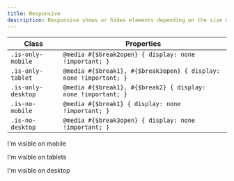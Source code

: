 ```yaml
---
title: Responsive
description: Responsive shows or hides elements depending on the size of the screen.
---
```


| Class              | Properties                                                        |
| ------------------ | ----------------------------------------------------------------- |
| `.is-only-mobile`  | `@media #{$break2open} { display: none !important; }`             |
| `.is-only-tablet`  | `@media #{$break1}, #{$break3open} { display: none !important; }` |
| `.is-only-desktop` | `@media #{$break1}, #{$break2} { display: none !important; }`     |
| `.is-no-mobile`    | `@media #{$break1} { display: none !important; }`                 |
| `.is-no-desktop`   | `@media #{$break3open} { display: none !important; }`             |

<Preview>
  <p class="is-only-mobile">I'm visible on mobile</p>
  <p class="is-only-tablet">I'm visible on tablets</p>
  <p class="is-only-desktop">I'm visible on desktop</p>
</Preview>
